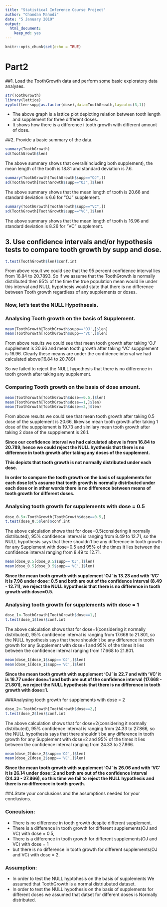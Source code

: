 ---
title: "Statistical Inference Course Project"
author: "Chandan Mahodi"
date: "5 January 2019"
output: 
  html_document: 
    keep_md: yes
---

```{r setup, include=FALSE}
knitr::opts_chunk$set(echo = TRUE)
```

# Part2
##1. Load the ToothGrowth data and perform some basic exploratory data analyses.
```{r Analyses}
str(ToothGrowth)
library(lattice)
xyplot(len~supp|as.factor(dose),data=ToothGrowth,layout=c(3,1))
```

* The above graph is a lattice plot depicting relation between tooth length and supplement for three different doses.
* It shows how there is a difference i tooth growth with different amount of dose.

##2. Provide a basic summary of the data.
```{r overall_summary}
summary(ToothGrowth)
sd(ToothGrowth$len)
```

The above summary shows that overall(including both supplement), the mean length of the tooth is 18.81 and standard deviation is 7.6.




```{r summary_one}
summary(ToothGrowth[ToothGrowth$supp=="OJ",]) 
sd(ToothGrowth[ToothGrowth$supp=="OJ",]$len)
```

The above summary shows that the mean length of tooth is 20.66 and standard deviation is 6.6 for "OJ" supplement.




```{r summary_two}
summary(ToothGrowth[ToothGrowth$supp=="VC",]) 
sd(ToothGrowth[ToothGrowth$supp=="VC",]$len)
```

The above summary shows that the mean length of tooth is 16.96 and standard deviation is 8.26 for "VC" supplement.


## 3. Use confidence intervals and/or hypothesis tests to compare tooth growth by supp and dose.

```{r overall_test}
t.test(ToothGrowth$len)$conf.int
```
From above result we could see that the 95 percent confidence interval lies from 16.84 to 20.7893.
So if we assume that the ToothGrowth is normally distributed then 95% of the time the true population mean would lie under this interval and NULL hypothesis would state that there is no difference between Tooth growth regardless of any supplements or doses.

### Now, let's test the NULL Hypothsesis.
### Analysing Tooth growth on the basis of Supplement.
```{r supp_comparison}
mean(ToothGrowth[ToothGrowth$supp=='OJ',]$len)
mean(ToothGrowth[ToothGrowth$supp=='VC',]$len)
```
From above results we could see that mean tooth growth after taking 'OJ' supplement is 20.66 and mean tooth growth after taking 'VC' suppplement is 16.96. Clearly these means are under the confidence interval we had calculated above(16.84 to 20.789)

So we failed to reject the NULL hypothesis that there is no difference in tooth growth after taking any supplement.

### Comparing Tooth growth on the basis of dose amount.
```{r dose_comparison}
mean(ToothGrowth[ToothGrowth$dose==0.5,]$len)
mean(ToothGrowth[ToothGrowth$dose==1,]$len)
mean(ToothGrowth[ToothGrowth$dose==2,]$len)
```
From above results we could see that mean tooth growth after taking 0.5 dose of the supplement is 20.66, likewise mean tooth growth after taking 1 dose of the suppplement is 19.73 and similary mean tooth growth after taking 2 dose of the suppplement is 26.1. 

**Since our confidence interval we had calculated above is from 16.84 to 20.789, 
hence we could reject the NULL hyothesis that there is no difference in tooth growth after taking any doses of the supplement.**
  
**This depicts that tooth growth is not normally distributed under each dose.**
  
**In order to compare the tooth growth on the basis of supplements for each dose let's assume that tooth growth is normally distributed under each dose or in other words there is no difference between means of tooth growth for different doses.**

### Analysing tooth growth for supplements with dose = 0.5
```{r dose_0_5}
dose_0.5<-ToothGrowth[ToothGrowth$dose==0.5,]
t.test(dose_0.5$len)$conf.int
```
The above calculation shows that for dose=0.5(considering it normally distributed), 95% confidence interval is ranging from 8.49 to 12.71, so the NULL hypothesis says that there shouldn't be any difference in tooth growth for any Supplement with dose=0.5 and 95% of the times it lies between the confidence interval ranging from 8.49 to 12.71.

```{r dose_0_51}
mean(dose_0.5[dose_0.5$supp=='OJ',]$len)
mean(dose_0.5[dose_0.5$supp=='VC',]$len)
```
**Since the mean tooth growth with supplement 'OJ' is 13.23 and with 'VC' it is 7.98 under dose=0.5 and both are out of the confidence interval (8.49 - 12.71), we reject the NULL hypothesis that there is no difference in tooth growth with dose=0.5.**
  
### Analysing tooth growth for supplements with dose = 1
```{r dose_1}
dose_1<-ToothGrowth[ToothGrowth$dose==1,]
t.test(dose_1$len)$conf.int
```
The above calculation shows that for dose=1(considering it normally distributed), 95% confidence interval is ranging from 17.668 to 21.801, so the NULL hypothesis says that there shouldn't be any difference in tooth growth for any Supplement with dose=1 and 95% of the times it lies between the confidence interval ranging from 17.668 to 21.801.

```{r dose_11}
mean(dose_1[dose_1$supp=='OJ',]$len)
mean(dose_1[dose_1$supp=='VC',]$len)
```
**Since the mean tooth growth with supplement 'OJ' is 22.7 and with 'VC' it is 16.77 under dose=1 and both are out of the confidence interval (17.668 - 21.801), we reject the NULL hypothesis that there is no difference in tooth growth with dose=1.**
  
###Analysing tooth growth for supplements with dose = 2
```{r dose_2}
dose_2<-ToothGrowth[ToothGrowth$dose==2,]
t.test(dose_2$len)$conf.int
```
The above calculation shows that for dose=2(considering it normally distributed), 95% confidence interval is ranging from 24.33 to 27.866, so the NULL hypothesis says that there shouldn't be any difference in tooth growth for any Supplement with dose=2 and 95% of the times it lies between the confidence interval ranging from 24.33 to 27.866.

```{r dose_21}
mean(dose_2[dose_2$supp=='OJ',]$len)
mean(dose_2[dose_2$supp=='VC',]$len)
```
**Since the mean tooth growth with supplement 'OJ' is 26.06 and with 'VC' it is 26.14 under dose=2 and both are out of the confidence interval (24.33 - 27.866), so this time we fail to reject the NULL hypothesis and there is no difference in tooth growth.**
  
##4.State your conclusions and the assumptions needed for your conclusions.
  
### Conculsion: 
* There is no difference in tooth growth despite different supplement.
* There is a difference in tooth growth for different supplements(OJ and VC) with dose = 0.5,
* There is a difference in tooth growth for different supplements(OJ and VC) with dose = 1
* but there is no difference in tooth growth for different supplements(OJ and VC) with dose = 2.

### Assumption:
* In order to test the NULL hyptohesis on the basis of supplements We assumed that ToothGrowth is a normal distriubuted dataset.
* In order to test the NULL hypothesis on the basis of supplements for different doses we assumed that datset for different doses is Normally distributed.